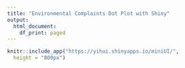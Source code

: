 ---
title: "Environmental Complaints Dot Plot with Shiny"
output:
  html_document:
    df_print: paged
---

```{r,echo=FALSE}
knitr::include_app("https://yihui.shinyapps.io/miniUI/", 
  height = "800px")
```




